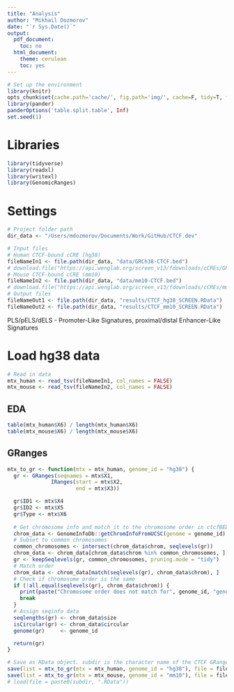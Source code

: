 ```yaml
---
title: "Analysis"
author: "Mikhail Dozmorov"
date: "`r Sys.Date()`"
output:
  pdf_document:
    toc: no
  html_document:
    theme: cerulean
    toc: yes
---
```


```r
# Set up the environment
library(knitr)
opts_chunk$set(cache.path='cache/', fig.path='img/', cache=F, tidy=T, fig.keep='high', echo=F, dpi=100, warnings=F, message=F, comment=NA, warning=F, results='as.is', fig.width = 10, fig.height = 6) #out.width=700, 
library(pander)
panderOptions('table.split.table', Inf)
set.seed(1)
```

# Libraries

```r
library(tidyverse)
library(readxl)
library(writexl)
library(GenomicRanges)
```

# Settings

```r
# Project folder path
dir_data <- "/Users/mdozmorov/Documents/Work/GitHub/CTCF.dev"

# Input files
# Human CTCF-bound cCRE (hg38)
fileNameIn1 <- file.path(dir_data, "data/GRCh38-CTCF.bed")
# download.file("https://api.wenglab.org/screen_v13/fdownloads/cCREs/GRCh38-CTCF.bed", fileNameIn1)
# Mouse CTCF-bound cCRE (mm10)
fileNameIn2 <- file.path(dir_data, "data/mm10-CTCF.bed")
# download.file("https://api.wenglab.org/screen_v13/fdownloads/cCREs/mm10-CTCF.bed", fileNameIn2)
# Output files
fileNameOut1 <- file.path(dir_data, "results/CTCF_hg38_SCREEN.RData")
fileNameOut2 <- file.path(dir_data, "results/CTCF_mm10_SCREEN.RData")
```

PLS/pELS/dELS - Promoter-Like Signatures, proximal/distal Enhancer-Like Signatures

# Load hg38 data

```r
# Read in data
mtx_human <- read_tsv(fileNameIn1, col_names = FALSE)
mtx_mouse <- read_tsv(fileNameIn2, col_names = FALSE)
```

## EDA

```r
table(mtx_human$X6) / length(mtx_human$X6)
table(mtx_mouse$X6) / length(mtx_mouse$X6)
```

## GRanges

```r
mtx_to_gr <- function(mtx = mtx_human, genome_id = "hg38") {
  gr <- GRanges(seqnames = mtx$X1, 
              IRanges(start = mtx$X2, 
                      end = mtx$X3))

  gr$ID1 <- mtx$X4
  gr$ID2 <- mtx$X5
  gr$Type <- mtx$X6
  
  # Get chromosome info and match it to the chromosome order in ctcfBED
  chrom_data <- GenomeInfoDb::getChromInfoFromUCSC(genome = genome_id)
  # Subset to common chromosomes
  common_chromosomes <- intersect(chrom_data$chrom, seqlevels(gr))
  chrom_data <- chrom_data[chrom_data$chrom %in% common_chromosomes, ]
  gr <- keepSeqlevels(gr, common_chromosomes, pruning.mode = "tidy")
  # Match order
  chrom_data <- chrom_data[match(seqlevels(gr), chrom_data$chrom), ]
  # Check if chromosome order is the same
  if (!all.equal(seqlevels(gr), chrom_data$chrom)) {
    print(paste("Chromosome order does not match for", genome_id, "genome."))
    break
  }
  # Assign seqinfo data
  seqlengths(gr) <- chrom_data$size
  isCircular(gr) <- chrom_data$circular
  genome(gr)     <- genome_id

  return(gr)
}

# Save as RData object. subdir is the character name of the CTCF GRanges variable
save(list = mtx_to_gr(mtx = mtx_human, genome_id = "hg38"), file = fileNameOut1)
save(list = mtx_to_gr(mtx = mtx_mouse, genome_id = "mm10"), file = fileNameOut2)
# load(file = paste0(subdir, ".RData"))
```

